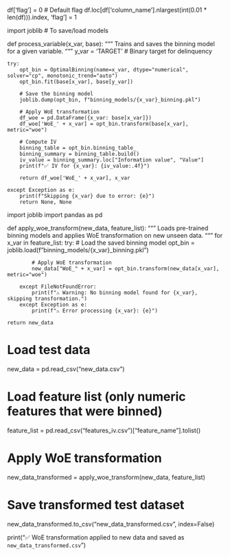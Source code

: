 
df['flag'] = 0  # Default flag
df.loc[df['column_name'].nlargest(int(0.01 * len(df))).index, 'flag'] = 1

import joblib  # To save/load models

def process_variable(x_var, base):
    """
    Trains and saves the binning model for a given variable.
    """
    y_var = 'TARGET'  # Binary target for delinquency

    try:
        opt_bin = OptimalBinning(name=x_var, dtype="numerical", solver="cp", monotonic_trend="auto")
        opt_bin.fit(base[x_var], base[y_var])

        # Save the binning model
        joblib.dump(opt_bin, f"binning_models/{x_var}_binning.pkl")

        # Apply WoE transformation
        df_woe = pd.DataFrame({x_var: base[x_var]})
        df_woe['WoE_' + x_var] = opt_bin.transform(base[x_var], metric="woe")

        # Compute IV
        binning_table = opt_bin.binning_table_
        binning_summary = binning_table.build()
        iv_value = binning_summary.loc["Information value", "Value"]
        print(f"✅ IV for {x_var}: {iv_value:.4f}")

        return df_woe['WoE_' + x_var], x_var

    except Exception as e:
        print(f"Skipping {x_var} due to error: {e}")
        return None, None


import joblib
import pandas as pd

def apply_woe_transform(new_data, feature_list):
    """
    Loads pre-trained binning models and applies WoE transformation on new unseen data.
    """
    for x_var in feature_list:
        try:
            # Load the saved binning model
            opt_bin = joblib.load(f"binning_models/{x_var}_binning.pkl")

            # Apply WoE transformation
            new_data["WoE_" + x_var] = opt_bin.transform(new_data[x_var], metric="woe")

        except FileNotFoundError:
            print(f"⚠️ Warning: No binning model found for {x_var}, skipping transformation.")
        except Exception as e:
            print(f"⚠️ Error processing {x_var}: {e}")

    return new_data

# Load test data
new_data = pd.read_csv("new_data.csv")

# Load feature list (only numeric features that were binned)
feature_list = pd.read_csv("features_iv.csv")["feature_name"].tolist()

# Apply WoE transformation
new_data_transformed = apply_woe_transform(new_data, feature_list)

# Save transformed test dataset
new_data_transformed.to_csv("new_data_transformed.csv", index=False)

print("✅ WoE transformation applied to new data and saved as `new_data_transformed.csv`")

